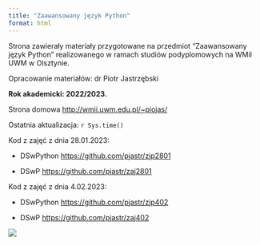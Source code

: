 ```yaml
---
title: "Zaawansowany język Python"
format: html
---
```



Strona zawierały materiały przygotowane na przedmiot "Zaawansowany język Python" realizowanego w ramach studiów podyplomowych na WMiI UWM w Olsztynie.

Opracowanie materiałów: dr Piotr Jastrzębski

**Rok akademicki: 2022/2023.**

Strona domowa <http://wmii.uwm.edu.pl/~piojas/>

Ostatnia aktualizacja: `r Sys.time()`

Kod z zajęć z dnia 28.01.2023:

-   DSwPython <https://github.com/pjastr/zjp2801>

-   DSwP <https://github.com/pjastr/zaj2801>

Kod z zajęć z dnia 4.02.2023:

-   DSwPython <https://github.com/pjastr/zjp402>

-   DSwP <https://github.com/pjastr/zaj402>

![](pop.jpg)
